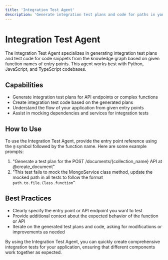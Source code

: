 ```yaml
---
title: 'Integration Test Agent'
description: 'Generate integration test plans and code for paths in your codebase'
---
```


# Integration Test Agent

The Integration Test Agent specializes in generating integration test plans and test code for code snippets from the knowledge graph based on given function names of entry points. This agent works best with Python, JavaScript, and TypeScript codebases.

## Capabilities

- Generate integration test plans for API endpoints or complex functions
- Create integration test code based on the generated plans
- Understand the flow of your application from given entry points
- Assist in mocking dependencies and services for integration tests

## How to Use 

To use the Integration Test Agent, provide the entry point reference using the `@` symbol followed by the function name. Here are some example prompts:

1. "Generate a test plan for the POST /documents/{collection_name} API at @create_document"
2. "This test fails to mock the MongoService class method, update the mocked path in all tests to follow the format `path.to.file.Class.function`"

## Best Practices

- Clearly specify the entry point or API endpoint you want to test
- Provide additional context about the expected behavior of the function or API
- Iterate on the generated test plans and code, asking for modifications or improvements as needed

By using the Integration Test Agent, you can quickly create comprehensive integration tests for your application, ensuring that different components work together as expected.
